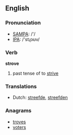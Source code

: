 ==English==

=== Pronunciation ===
*[[w:SAMPA|SAMPA]]: /'/
*[[w:IPA|IPA]]: /'stɻɔʊv/

=== Verb ===
'''strove'''

# past tense of to [[strive]]

=== Translations ===
*Dutch: [[streefde]], [[streefden]]

===Anagrams===
*[[troves]]
*[[voters]]